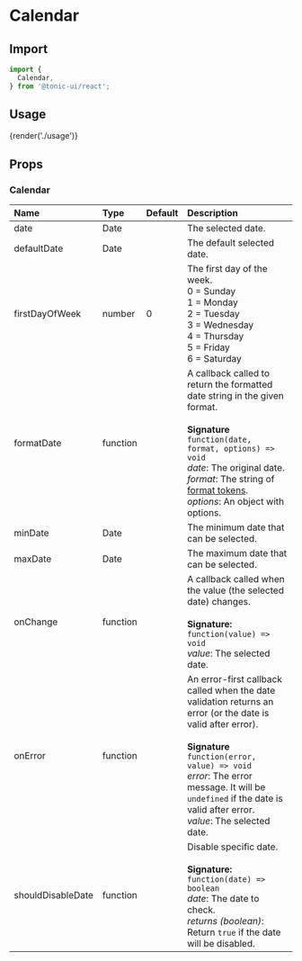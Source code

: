# Calendar

## Import

```js
import {
  Calendar,
} from '@tonic-ui/react';
```

## Usage

{render('./usage')}

## Props

### Calendar

| Name | Type | Default | Description |
| :--- | :--- | :------ | :---------- |
| date | Date | | The selected date. |
| defaultDate | Date | | The default selected date. |
| firstDayOfWeek | number | 0 | The first day of the week.<br/>0 = Sunday<br/>1 = Monday<br/>2 = Tuesday<br/>3 = Wednesday<br/>4 = Thursday<br/>5 = Friday<br/>6 = Saturday |
| formatDate | function | | A callback called to return the formatted date string in the given format.<br/><br/><b>Signature</b><br/>`function(date, format, options) => void`<br/>_date_: The original date.<br/>_format_: The string of [format tokens](https://www.unicode.org/reports/tr35/tr35-dates.html#Date_Field_Symbol_Table).<br/>_options_: An object with options. |
| minDate | Date | | The minimum date that can be selected. |
| maxDate | Date | | The maximum date that can be selected. |
| onChange | function | | A callback called when the value (the selected date) changes.<br/><br/><b>Signature:</b><br/>`function(value) => void`<br/>_value_: The selected date. |
| onError | function | | An error-first callback called when the date validation returns an error (or the date is valid after error).<br/><br/><b>Signature</b><br/>`function(error, value) => void`<br/>_error_: The error message. It will be `undefined` if the date is valid after error.<br/>_value_: The selected date. |
| shouldDisableDate | function | | Disable specific date.<br/><br/><b>Signature:</b><br/>`function(date) => boolean`<br/>_date_: The date to check.<br/>_returns (boolean)_: Return `true` if the date will be disabled. |

